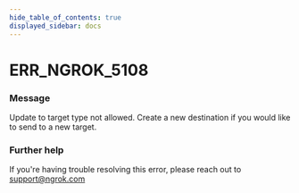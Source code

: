 ```yaml
---
hide_table_of_contents: true
displayed_sidebar: docs
---
```



# ERR_NGROK_5108

### Message
Update to target type not allowed. Create a new destination if you would like to send to a new target.

<ErrorDetails error='err_ngrok_5108' />


### Further help
If you're having trouble resolving this error, please reach out to [support@ngrok.com](mailto:support@ngrok.com?subject=Help%20with%20ERR_NGROK_5108)

